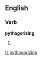 ==English==

===Verb===
'''pythagorizing'''

# {{present participle of|[[pythagorize]]}}

[[fr:pythagorizing]]
